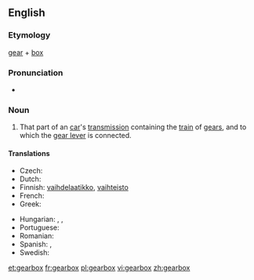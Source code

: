 ==English==

===Etymology===
[[gear]] + [[box]]

===Pronunciation===
* {{audio|en-us-gearbox.ogg|Audio (US)}}

===Noun===
{{wikipedia}}
{{en-noun|gearboxes}}

# That part of an [[car]]'s [[transmission]] containing the [[train]] of [[gears]], and to which the [[gear lever]] is connected.

====Translations====
{{trans-top|train of gears}}
* Czech: {{t-|cs|převodovka|f}}
* Dutch: {{t+|nl|versnellingsbak}}
* Finnish: [[vaihdelaatikko]], [[vaihteisto]]
* French: {{t-|fr|boite de vitesse}}
* Greek: {{t|el|κιβώτιο ταχυτήτων|n|tr=kivótio takhitíton}}
{{trans-mid}}
* Hungarian: {{t|hu|sebességváltó}},  {{t|hu|sebváltó}},  {{t-|hu|váltó}}
* Portuguese: {{t|pt|caixa de câmbio}}
* Romanian: {{t|ro|cutie de viteze|f}}
* Spanish: {{t|es|caja de cambios}}, {{t|es|caja de velocidades}}
* Swedish: {{t|sv|växellåda|c}}
{{trans-bottom}}

[[et:gearbox]]
[[fr:gearbox]]
[[pl:gearbox]]
[[vi:gearbox]]
[[zh:gearbox]]